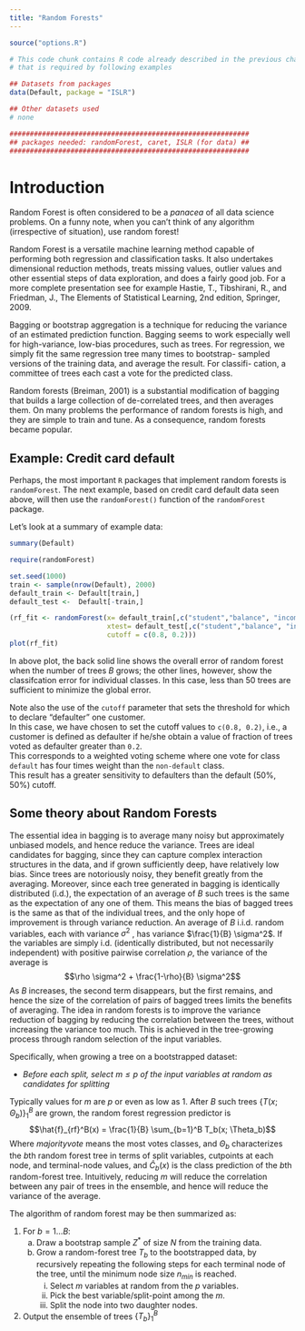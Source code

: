 ```yaml
---
title: "Random Forests"
---
```


```r
source("options.R")
```

```r
# This code chunk contains R code already described in the previous chapters
# that is required by following examples

## Datasets from packages
data(Default, package = "ISLR")

## Other datasets used
# none

###########################################################
## packages needed: randomForest, caret, ISLR (for data) ##
###########################################################
```


# Introduction

Random Forest is often considered to be a _panacea_ of all data science problems.
On a funny note, when you can’t think of any algorithm (irrespective of situation),
use random forest!

Random Forest is a versatile machine learning method capable of performing both
regression and classification tasks. It also undertakes dimensional reduction methods,
treats missing values, outlier values and other essential steps of data exploration,
and does a fairly good job. For a
more complete presentation see for example Hastie, T., Tibshirani, R., and
Friedman, J., The Elements of Statistical Learning, 2nd edition, Springer,
2009.

Bagging or bootstrap aggregation is a technique for reducing
the variance of an estimated prediction function. Bagging seems to work
especially well for high-variance, low-bias procedures, such as trees. For
regression, we simply fit the same regression tree many times to bootstrap-
sampled versions of the training data, and average the result. For classifi-
cation, a committee of trees each cast a vote for the predicted class.

Random forests (Breiman, 2001) is a substantial modification of bagging
that builds a large collection of de-correlated trees, and then averages them.
On many problems the performance of random forests is high, and they are simple
to train and tune. As a consequence, random forests became popular.

## Example: Credit card default

Perhaps, the most important `R` packages that implement random forests is
`randomForest`.
The next example, based on credit card default data seen above, will then use
the `randomForest()` function of the `randomForest` package.


Let's look at a summary of example data:
```r
summary(Default)
```

```r
require(randomForest)
```

```r
set.seed(1000)
train <- sample(nrow(Default), 2000)
default_train <- Default[train,]
default_test <-  Default[-train,]

(rf_fit <- randomForest(x= default_train[,c("student","balance", "income")], y = default_train$default, 
                        xtest= default_test[,c("student","balance", "income")], ytest = default_test$default, 
                        cutoff = c(0.8, 0.2)))
plot(rf_fit)
```

<!--- https://stats.stackexchange.com/questions/51629/multiple-curves-when-plotting-a-random-forest --->
In above plot, the back solid line shows the overall error of random forest when the number of trees $B$ grows;
the other lines, however, show the classifcation error for individual classes. In this case, less than 50 trees 
are sufficient to minimize the global error.

<!--- https://www.linkedin.com/pulse/decoding-probabilities-random-forest-sanchit-tiwari --->
Note also the use of the `cutoff` parameter that sets the threshold for which
to declare "defaulter" one customer.  
In this case, we have chosen to set the cutoff values to `c(0.8, 0.2)`, i.e.,
a customer is defined as defaulter if he/she obtain a value of fraction of
trees voted as defaulter greater than `0.2`.  
This corresponds to a weighted voting scheme where one vote for class `default` has 
four times weight than the `non-default` class.  
This result has a greater sensitivity to defaulters than the default (50%, 50%) cutoff.

## Some theory about Random Forests

The essential idea in bagging is to average many noisy but
approximately unbiased models, and hence reduce the variance. Trees are
ideal candidates for bagging, since they can capture complex interaction
structures in the data, and if grown sufficiently deep, have relatively low
bias. Since trees are notoriously noisy, they benefit greatly from the averaging.
Moreover, since each tree generated in bagging is identically distributed
(i.d.), the expectation of an average of $B$ such trees is the same as the 
expectation of any one of them. This means the bias of bagged trees is the
same as that of the individual trees, and the only hope of improvement is
through variance reduction. 
An average of $B$ i.i.d. random variables, each with variance $\sigma^2$ , has variance
$\frac{1}{B} \sigma^2$. If the variables are simply i.d. (identically distributed, but not
necessarily independent) with positive pairwise correlation $\rho$, the variance
of the average is
$$\rho \sigma^2 + \frac{1-\rho}{B} \sigma^2$$
As $B$ increases, the second term disappears, but the first remains, and
hence the size of the correlation of pairs of bagged trees limits the benefits
of averaging. The idea in random forests is to improve
the variance reduction of bagging by reducing the correlation between the
trees, without increasing the variance too much. This is achieved in the
tree-growing process through random selection of the input variables.

Specifically, when growing a tree on a bootstrapped dataset:

 * _Before each split, select $m \le p$ of the input variables at random as candidates for splitting_

Typically values for $m$ are $p$ or even as low as 1.
After $B$ such trees $\left\{T (x; \Theta_b )\right\}_1^B$
are grown, the random forest regression predictor is
$$\hat{f}_{rf}^B(x) = \frac{1}{B} \sum_{b=1}^B T_b(x; \Theta_b)$$ 
Where $majority vote$ means the most votes classes, and $\Theta_b$ characterizes
the $b$th random forest tree in
terms of split variables, cutpoints at each node, and terminal-node values, and
$\hat{C}_b(x)$ is the class prediction of the $b$th random-forest tree.
Intuitively, reducing $m$ will reduce the correlation between any pair of trees
in the ensemble, and hence will reduce the variance of the average.  

The algorithm of random forest may be then summarized as:

1. For $b = 1 \dots B$:
    (a) Draw a bootstrap sample $Z^*$ of size $N$ from the training data.
    (b) Grow a random-forest tree $T_b$ to the bootstrapped data, by recursively repeating the following steps for each terminal node of the tree, until the minimum node size $n_{min}$ is reached.
        i. Select $m$ variables at random from the $p$ variables.
        ii. Pick the best variable/split-point among the $m$.
        iii. Split the node into two daughter nodes.
2. Output the ensemble of trees $\left\{T_b\right\}_1^B$

<!---
# Exerccises?
--->